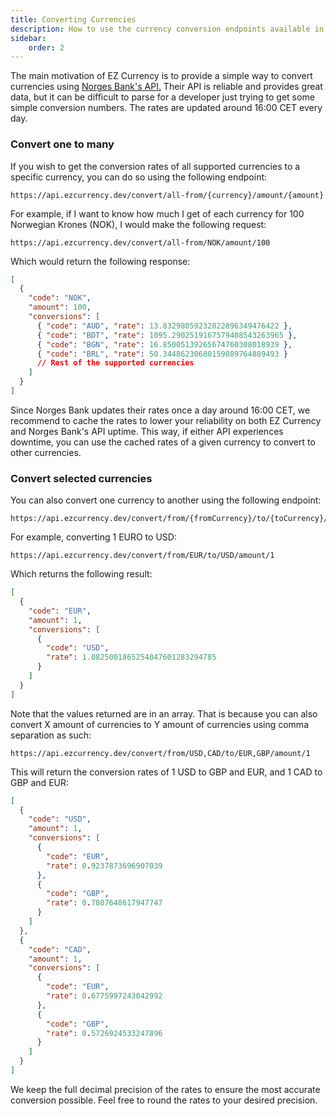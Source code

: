 ```yaml
---
title: Converting Currencies
description: How to use the currency conversion endpoints available in EZ Currency.
sidebar:
    order: 2
---
```



The main motivation of EZ Currency is to provide a simple way to convert currencies using [Norges Bank's API.](https://app.norges-bank.no/query/index.html#/no/currency)
Their API is reliable and provides great data, but it can be difficult to parse for a developer just trying to get some simple conversion numbers.
The rates are updated around 16:00 CET every day.

### Convert one to many

If you wish to get the conversion rates of all supported currencies to a specific currency, you can do so using the following endpoint:
```
https://api.ezcurrency.dev/convert/all-from/{currency}/amount/{amount}
```

For example, if I want to know how much I get of each currency for 100 Norwegian Krones (NOK), I would make the following request:
```
https://api.ezcurrency.dev/convert/all-from/NOK/amount/100
```

Which would return the following response:
```json
[
  {
    "code": "NOK",
    "amount": 100,
    "conversions": [
      { "code": "AUD", "rate": 13.83298059232822896349476422 },
      { "code": "BDT", "rate": 1095.2902519167579408543263965 },
      { "code": "BGN", "rate": 16.85005139265674760308018939 },
      { "code": "BRL", "rate": 50.34486230680159089764889493 }
      // Rest of the supported currencies
    ]
  }
]
```
<Aside type="tip">
Since Norges Bank updates their rates once a day around 16:00 CET, we recommend to cache the rates to lower your reliability on both EZ Currency and Norges Bank's API uptime.
This way, if either API experiences downtime, you can use the cached rates of a given currency to convert to other currencies.
</Aside>

### Convert selected currencies
You can also convert one currency to another using the following endpoint:

```
https://api.ezcurrency.dev/convert/from/{fromCurrency}/to/{toCurrency}/amount/{amount} 
```
For example, converting 1 EURO to USD:
```
https://api.ezcurrency.dev/convert/from/EUR/to/USD/amount/1
```

Which returns the following result:
```json
[
  {
    "code": "EUR",
    "amount": 1,
    "conversions": [
      {
        "code": "USD",
        "rate": 1.0825001865254047601283294785
      }
    ]
  }
]
```

Note that the values returned are in an array. That is because
you can also convert X amount of currencies to Y amount of currencies using comma separation as such:
```
https://api.ezcurrency.dev/convert/from/USD,CAD/to/EUR,GBP/amount/1
```
This will return the conversion rates of 1 USD to GBP and EUR, and 1 CAD to GBP and EUR:
```json
[
  {
    "code": "USD",
    "amount": 1,
    "conversions": [
      {
        "code": "EUR",
        "rate": 0.9237873696907039
      },
      {
        "code": "GBP",
        "rate": 0.7807648617947747
      }
    ]
  },
  {
    "code": "CAD",
    "amount": 1,
    "conversions": [
      {
        "code": "EUR",
        "rate": 0.6775997243042992
      },
      {
        "code": "GBP",
        "rate": 0.5726924533247896
      }
    ]
  }
]
```
<Aside type="note">
We keep the full decimal precision of the rates to ensure the most accurate conversion possible. Feel free to round the rates to your desired precision.
</Aside>